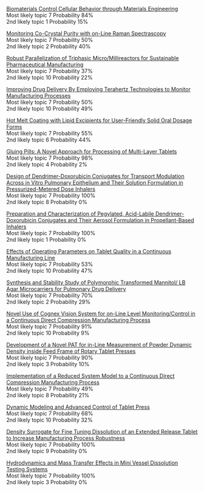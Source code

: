 [Biomaterials Control Cellular Behavior through Materials Engineering](https://aiche.confex.com/aiche/2015/webprogram/Paper437397.html)   
Most likely topic 7  Probability 84%  
2nd likely topic 1  Probability 15%  


[Monitoring Co-Crystal Purity with on-Line Raman Spectrascopy](https://aiche.confex.com/aiche/2015/webprogram/Paper417528.html)   
Most likely topic 7  Probability 50%  
2nd likely topic 2  Probability 40%  


[Robust Parallelization of Triphasic Micro/Millireactors for Sustainable Pharmaceutical Manufacturing](https://aiche.confex.com/aiche/2015/webprogram/Paper416213.html)   
Most likely topic 7  Probability 37%  
2nd likely topic 10  Probability 22%  


[Improving Drug Delivery By Employing Terahertz Technologies to Monitor Manufacturing Processes](https://aiche.confex.com/aiche/2015/webprogram/Paper429258.html)   
Most likely topic 7  Probability 50%  
2nd likely topic 10  Probability 49%  


[Hot Melt Coating with Lipid Excipients for User-Friendly Solid Oral Dosage Forms](https://aiche.confex.com/aiche/2015/webprogram/Paper423774.html)   
Most likely topic 7  Probability 55%  
2nd likely topic 6  Probability 44%  


[Gluing Pills: A Novel Approach for Processing of Multi-Layer Tablets](https://aiche.confex.com/aiche/2015/webprogram/Paper423668.html)   
Most likely topic 7  Probability 98%  
2nd likely topic 4  Probability 2%  


[Design of Dendrimer-Doxorubicin Conjugates for Transport Modulation Across in Vitro Pulmonary Epithelium and Their Solution Formulation in Pressurized-Metered Dose Inhalers](https://aiche.confex.com/aiche/2015/webprogram/Paper427902.html)   
Most likely topic 7  Probability 100%  
2nd likely topic 8  Probability 0%  


[Preparation and Characterization of Pegylated, Acid-Labile Dendrimer-Doxorubicin Conjugates and Their Aerosol Formulation in Propellant-Based Inhalers](https://aiche.confex.com/aiche/2015/webprogram/Paper434315.html)   
Most likely topic 7  Probability 100%  
2nd likely topic 1  Probability 0%  


[Effects of Operating Parameters on Tablet Quality in a Continuous Manufacturing Line](https://aiche.confex.com/aiche/2015/webprogram/Paper427792.html)   
Most likely topic 7  Probability 53%  
2nd likely topic 10  Probability 47%  


[Synthesis and Stability Study of Polymorphic Transformed Mannitol/ LB Agar Microcarriers for Pulmonary Drug Delivery](https://aiche.confex.com/aiche/2015/webprogram/Paper423605.html)   
Most likely topic 7  Probability 70%  
2nd likely topic 2  Probability 29%  


[Novel Use of Cognex Vision System for on-Line Level Monitoring/Control in a Continuous Direct Compression Manufacturing Process](https://aiche.confex.com/aiche/2015/webprogram/Paper415000.html)   
Most likely topic 7  Probability 91%  
2nd likely topic 10  Probability 9%  


[Development of a Novel PAT for in-Line Measurement of Powder Dynamic Density inside Feed Frame of Rotary Tablet Presses](https://aiche.confex.com/aiche/2015/webprogram/Paper431635.html)   
Most likely topic 7  Probability 90%  
2nd likely topic 3  Probability 10%  


[Implementation of a Reduced System Model to a Continuous Direct Compression Manufacturing Process](https://aiche.confex.com/aiche/2015/webprogram/Paper414966.html)   
Most likely topic 7  Probability 49%  
2nd likely topic 8  Probability 21%  


[Dynamic Modeling and Advanced Control of Tablet Press](https://aiche.confex.com/aiche/2015/webprogram/Paper425643.html)   
Most likely topic 7  Probability 68%  
2nd likely topic 10  Probability 32%  


[Density Surrogate for Fine Tuning Dissolution of an Extended Release Tablet to Increase Manufacturing Process Robustness](https://aiche.confex.com/aiche/2015/webprogram/Paper411442.html)   
Most likely topic 7  Probability 100%  
2nd likely topic 9  Probability 0%  


[Hydrodynamics and Mass Transfer Effects in Mini Vessel Dissolution Testing Systems](https://aiche.confex.com/aiche/2015/webprogram/Paper425091.html)   
Most likely topic 7  Probability 100%  
2nd likely topic 3  Probability 0%  

